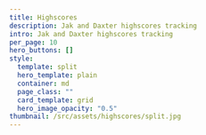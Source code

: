 ---
title: Highscores
description: Jak and Daxter highscores tracking
intro: Jak and Daxter highscores tracking
per_page: 10
hero_buttons: []
style:
  template: split
  hero_template: plain
  container: md
  page_class: ""
  card_template: grid
  hero_image_opacity: "0.5"
thumbnail: /src/assets/highscores/split.jpg
---
